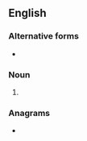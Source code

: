 {{also|runaways}}
==English==

===Alternative forms===
* {{l|en|runaways}}

===Noun===
{{head|en|noun plural form}}
# {{plural of|run-away|lang=en}}

===Anagrams===
* {{anagrams|en|a=aanrsuwy|runs away}}